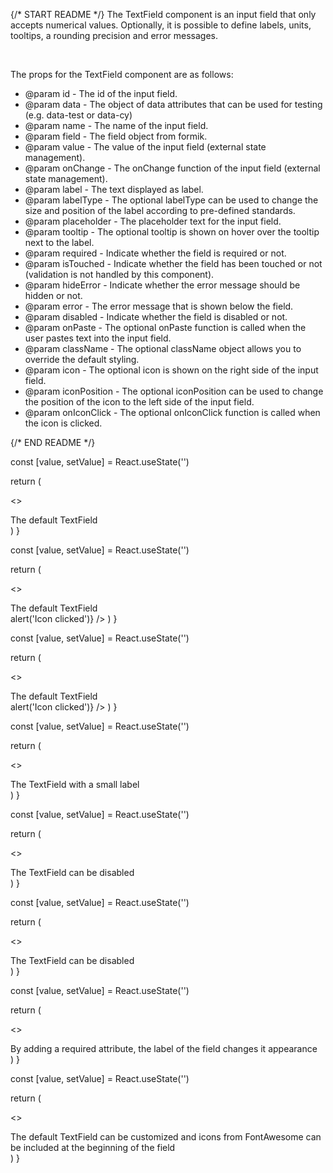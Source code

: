 
{/* START README */}
The TextField component is an input field that only accepts numerical values. Optionally, it is possible to define labels, units, tooltips, a rounding precision and error messages.

<br />

The props for the TextField component are as follows:

- @param id - The id of the input field.
- @param data - The object of data attributes that can be used for testing (e.g. data-test or data-cy)
- @param name - The name of the input field.
- @param field - The field object from formik.
- @param value - The value of the input field (external state management).
- @param onChange - The onChange function of the input field (external state management).
- @param label - The text displayed as label.
- @param labelType - The optional labelType can be used to change the size and position of the label according to pre-defined standards.
- @param placeholder - The placeholder text for the input field.
- @param tooltip - The optional tooltip is shown on hover over the tooltip next to the label.
- @param required - Indicate whether the field is required or not.
- @param isTouched - Indicate whether the field has been touched or not (validation is not handled by this component).
- @param hideError - Indicate whether the error message should be hidden or not.
- @param error - The error message that is shown below the field.
- @param disabled - Indicate whether the field is disabled or not.
- @param onPaste - The optional onPaste function is called when the user pastes text into the input field.
- @param className - The optional className object allows you to override the default styling.
- @param icon - The optional icon is shown on the right side of the input field.
- @param iconPosition - The optional iconPosition can be used to change the position of the icon to the left side of the input field.
- @param onIconClick - The optional onIconClick function is called when the icon is clicked.

{/* END README */}

  const [value, setValue] = React.useState('')

return (

<>
  <div>The default TextField</div>
  <TextField
    label="Label"
    tooltip="Tooltip for this input"
    className={{
      field: 'mb-1 w-80',
    }}
    placeholder="Placeholder"
    value={value}
    onChange={setValue}
  />
</>
) }

  const [value, setValue] = React.useState('')

return (

<>
  <div>The default TextField</div>
  <TextField
    label="Label"
    tooltip="Tooltip for this input"
    className={{
      field: 'mb-1 w-80',
    }}
    placeholder="Placeholder"
    value={value}
    onChange={setValue}
    icon={faMagnifyingGlass}
    onIconClick={() => alert('Icon clicked')}
  />
</>
) }

  const [value, setValue] = React.useState('')

return (

<>
  <div>The default TextField</div>
  <TextField
    label="Label"
    tooltip="Tooltip for this input"
    className={{
      field: 'mb-1 w-80',
    }}
    placeholder="Placeholder"
    value={value}
    onChange={setValue}
    icon={faEyeSlash}
    iconPosition="right"
    onIconClick={() => alert('Icon clicked')}
  />
</>
) }

  const [value, setValue] = React.useState('')

return (

<>
  <div>The TextField with a small label</div>
  <TextField
    label="Label"
    labelType="small"
    tooltip="Tooltip for this input"
    className={{ field: 'mb-1' }}
    placeholder="Placeholder"
    value={value}
    onChange={setValue}
  />
  <TextField
    label="Search"
    labelType="small"
    tooltip="Tooltip for this input"
    className={{ field: 'mb-1' }}
    placeholder="Placeholder"
    value={value}
    onChange={setValue}
    icon={faMagnifyingGlass}
  />
  <TextField
    required
    label="Label 3"
    labelType="small"
    tooltip="Tooltip for this input"
    className={{ field: 'mb-1' }}
    placeholder="Placeholder"
    value={value}
    onChange={setValue}
  />
</>
) }

  const [value, setValue] = React.useState('')

return (

<>
  <div>The TextField can be disabled</div>
  <TextField
    disabled
    label="Label"
    tooltip="Tooltip for this input"
    className={{ field: 'mb-1' }}
    placeholder="Placeholder"
    value={value}
    onChange={setValue}
  />
</>
) }

  const [value, setValue] = React.useState('')

return (

<>
  <div>The TextField can be disabled</div>
  <TextField
    isTouched
    label="Label"
    tooltip="Tooltip for this input"
    error="This is an error message"
    className={{ field: 'mb-1' }}
    placeholder="Placeholder"
    value={value}
    onChange={setValue}
  />
</>
) }

  const [value, setValue] = React.useState('')

return (

<>
  <div>
    By adding a required attribute, the label of the field changes it appearance
  </div>
  <TextField
    required
    label="Label"
    tooltip="Tooltip for this input"
    className={{ field: 'mb-1' }}
    placeholder="Placeholder"
    value={value}
    onChange={setValue}
  />
</>
) }

  const [value, setValue] = React.useState('')

return (

<>
  <div>
    The default TextField can be customized and icons from FontAwesome can be
    included at the beginning of the field
  </div>
  <TextField
    label="Label"
    tooltip="Tooltip for this input"
    className={{
      field: 'mb-1 w-1/2',
      label: 'text-red-500',
      input: 'bg-blue-100',
      error: 'text-red-700',
    }}
    placeholder="Placeholder"
    value={value}
    onChange={setValue}
    icon={faMagnifyingGlass}
  />
</>
) }
